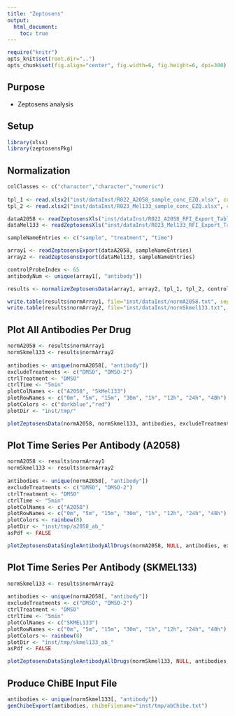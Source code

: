 ```yaml
---
title: "Zeptosens"
output: 
  html_document:
    toc: true
---
```


```r
require("knitr")
opts_knit$set(root.dir="..")
opts_chunk$set(fig.align="center", fig.width=6, fig.height=6, dpi=300)

```

## Purpose
* Zeptosens analysis

## Setup 
```r
library(xlsx)
library(zeptosensPkg)
```

## Normalization
```r
colClasses <- c("character","character","numeric")
        
tpl_1 <- read.xlsx2("inst/dataInst/R022_A2058_sample_conc_EZQ.xlsx", colClasses=colClasses, stringsAsFactors=F, sheetIndex=1)
tpl_2 <- read.xlsx2("inst/dataInst/R023_Mel133_sample_conc_EZQ.xlsx", colClasses=colClasses, stringsAsFactors=F, sheetIndex=1)

dataA2058 <- readZeptosensXls("inst/dataInst/R022_A2058_RFI_Export_Table.xls")
dataMel133 <- readZeptosensXls("inst/dataInst/R023_Mel133_RFI_Export_Table.xls")

sampleNameEntries <- c("sample", "treatment", "time")

array1 <- readZeptosensExport(dataA2058, sampleNameEntries)
array2 <- readZeptosensExport(dataMel133, sampleNameEntries)

controlProbeIndex <- 65
antibodyNum <- unique(array1[, "antibody"])

results <- normalizeZeptosensData(array1, array2, tpl_1, tpl_2, controlProbeIndex, antibodyNum)

write.table(results$normArray1, file="inst/dataInst/normA2058.txt", sep="\t", quote=FALSE, row.names=FALSE, col.names=TRUE)
write.table(results$normArray2, file="inst/dataInst/normSkmel133.txt", sep="\t", quote=FALSE, row.names=FALSE, col.names=TRUE)
```

## Plot All Antibodies Per Drug
```r
normA2058 <- results$normArray1
normSkmel133 <- results$normArray2
    
antibodies <- unique(normA2058[, "antibody"])
excludeTreatments <- c("DMSO", "DMSO-2")
ctrlTreatment <- "DMSO"
ctrlTime <- "5min"
plotColNames <- c("A2058", "SkMel133")
plotRowNames <- c("0m", "5m", "15m", "30m", "1h", "12h", "24h", "48h")
plotColors <- c("darkblue","red")
plotDir <- "inst/tmp/"

plotZeptosensData(normA2058, normSkmel133, antibodies, excludeTreatments, ctrlTreatment, ctrlTime, plotColNames, plotRowNames, plotColors, plotDir)
```

## Plot Time Series Per Antibody (A2058)
```r
normA2058 <- results$normArray1
normSkmel133 <- results$normArray2
    
antibodies <- unique(normA2058[, "antibody"])
excludeTreatments <- c("DMSO", "DMSO-2")
ctrlTreatment <- "DMSO"
ctrlTime <- "5min"
plotColNames <- c("A2058")
plotRowNames <- c("0m", "5m", "15m", "30m", "1h", "12h", "24h", "48h")
plotColors <- rainbow(8)
plotDir <- "inst/tmp/a2058_ab_"
asPdf <- FALSE

plotZeptosensDataSingleAntibodyAllDrugs(normA2058, NULL, antibodies, excludeTreatments, ctrlTreatment, ctrlTime, plotColNames, plotRowNames, plotColors, plotDir, asPdf)
```


## Plot Time Series Per Antibody (SKMEL133)
```r
normSkmel133 <- results$normArray2
    
antibodies <- unique(normA2058[, "antibody"])
excludeTreatments <- c("DMSO", "DMSO-2")
ctrlTreatment <- "DMSO"
ctrlTime <- "5min"
plotColNames <- c("SKMEL133")
plotRowNames <- c("0m", "5m", "15m", "30m", "1h", "12h", "24h", "48h")
plotColors <- rainbow(8)
plotDir <- "inst/tmp/skmel133_ab_"
asPdf <- FALSE

plotZeptosensDataSingleAntibodyAllDrugs(normSkmel133, NULL, antibodies, excludeTreatments, ctrlTreatment, ctrlTime, plotColNames, plotRowNames, plotColors, plotDir, asPdf)
```

## Produce ChiBE Input File 
```r
antibodies <- unique(normSkmel133[, "antibody"])
genChibeExport(antibodies, chibeFilename="inst/tmp/abChibe.txt")
```